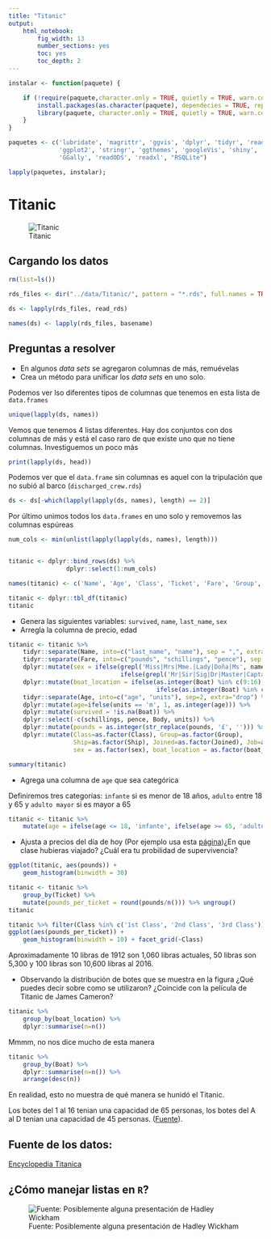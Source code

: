 ```yaml
---
title: "Titanic"
output: 
    html_notebook:
        fig_width: 13
        number_sections: yes
        toc: yes
        toc_depth: 2
---
```


```r
instalar <- function(paquete) {

    if (!require(paquete,character.only = TRUE, quietly = TRUE, warn.conflicts = FALSE)) {
        install.packages(as.character(paquete), dependecies = TRUE, repos = "http://cran.us.r-project.org")
        library(paquete, character.only = TRUE, quietly = TRUE, warn.conflicts = FALSE)
    }
}

paquetes <- c('lubridate', 'magrittr', 'ggvis', 'dplyr', 'tidyr', 'readr', 'rvest', 
              'ggplot2', 'stringr', 'ggthemes', 'googleVis', 'shiny', 'tibble', 'vcd', 'vcdExtra',
              'GGally', 'readODS', 'readxl', "RSQLite")

lapply(paquetes, instalar);
```


# Titanic

![Titanic](../data/Titanic/images/titanic.jpg)

## Cargando los datos


```r
rm(list=ls())

rds_files <- dir("../data/Titanic/", pattern = "*.rds", full.names = TRUE)

ds <- lapply(rds_files, read_rds)

names(ds) <- lapply(rds_files, basename)
```

## Preguntas a resolver

- En algunos *data sets* se agregaron columnas de más, remuévelas
- Crea un método para unificar los *data sets* en uno solo.


Podemos ver lso diferentes tipos de columnas que tenemos en esta lista de `data.frames`

```r
unique(lapply(ds, names))
```

Vemos que tenemos 4 listas diferentes. Hay dos conjuntos con dos columnas de más y está el caso
raro de que existe uno que no tiene columnas. Investiguemos un poco más

```r
print(lapply(ds, head))
```

Podemos ver que el `data.frame` sin columnas es aquel con la tripulación que no subió al barco (`discharged_crew.rds`)


```r
ds <- ds[-which(lapply(lapply(ds, names), length) == 2)]
```

Por último unimos todos los `data.frames` en uno solo y removemos las columnas espúreas

```r

num_cols <- min(unlist(lapply(lapply(ds, names), length)))


titanic <- dplyr::bind_rows(ds) %>%
                dplyr::select(1:num_cols) 

names(titanic) <- c('Name', 'Age', 'Class', 'Ticket', 'Fare', 'Group', 'Ship', 'Joined', 'Job', 'Boat', 'Body')
```

```r
titanic <- dplyr::tbl_df(titanic)
titanic
```

- Genera las siguientes variables: `survived`, `name`, `last_name`, `sex`
- Arregla la columna de precio, edad


```r
titanic <- titanic %>% 
    tidyr::separate(Name, into=c("last_name", "name"), sep = ",", extra="drop") %>%
    tidyr::separate(Fare, into=c("pounds", "schillings", "pence"), sep = " ", extra="drop") %>%
    dplyr::mutate(sex = ifelse(grepl('Miss|Mrs|Mme.|Lady|Doña|Ms', name), 'F',  
                               ifelse(grepl('Mr|Sir|Sig|Dr|Master|Captain|Major|Rev.|Colonel|Fr|Don.', name), 'M', NA))) %>%
    dplyr::mutate(boat_location = ifelse(as.integer(Boat) %in% c(9:16), 'Popa', 
                                         ifelse(as.integer(Boat) %in% c(LETTERS[1:4], 1:8), 'Proa', NA))) %>%
    tidyr::separate(Age, into=c("age", "units"), sep=2, extra="drop") %>%
    dplyr::mutate(age=ifelse(units == 'm', 1, as.integer(age))) %>%  
    dplyr::mutate(survived = !is.na(Boat)) %>%
    dplyr::select(-c(schillings, pence, Body, units)) %>%
    dplyr::mutate(pounds = as.integer(str_replace(pounds, '£', ''))) %>%
    dplyr::mutate(Class=as.factor(Class), Group=as.factor(Group), 
                  Ship=as.factor(Ship), Joined=as.factor(Joined), Job=as.factor(Job), Boat=as.factor(Boat),
                  sex = as.factor(sex), boat_location = as.factor(boat_location))
```


```r
summary(titanic)
```



- Agrega una columna de `age` que sea categórica

Definiremos tres categorías: `infante` si es menor de 18 años, `adulto` entre 18 y 65
y `adulto mayor` si es mayor a 65

```r
titanic <- titanic %>%
    mutate(age = ifelse(age <= 18, 'infante', ifelse(age >= 65, 'adulto mayor', 'adulto')))
```


- Ajusta a precios del día de hoy (Por ejemplo usa esta [página](http://inflation.stephenmorley.org/))¿En que clase hubieras viajado? ¿Cuál era tu probilidad de supervivencia?


```r
ggplot(titanic, aes(pounds)) + 
    geom_histogram(binwidth = 30)
```

```r
titanic <- titanic %>% 
    group_by(Ticket) %>% 
    mutate(pounds_per_ticket = round(pounds/n())) %>% ungroup()
titanic
```

```r
titanic %>% filter(Class %in% c('1st Class', '2nd Class', '3rd Class')) %>%
ggplot(aes(pounds_per_ticket)) + 
    geom_histogram(binwidth = 10) + facet_grid(~Class)
```


Aproximadamente 10 libras de 1912 son 1,060 libras actuales, 50 libras son 5,300 y 100 libras son 10,600 libras al 2016.


- Observando la distribución de botes que se muestra en la figura ¿Qué puedes decir sobre como se utilizaron?
  ¿Coincide con la película de Titanic de James Cameron?

```r
titanic %>% 
    group_by(boat_location) %>% 
    dplyr::summarise(n=n())
```

Mmmm, no nos dice mucho de esta manera


```r
titanic %>%
    group_by(Boat) %>%
    dplyr::summarise(n=n()) %>%
    arrange(desc(n))
```

En realidad, esto no muestra de qué manera se hunidó el Titanic.

Los botes del 1 al 16 tenian una capacidad de 65 personas,  los botes del A al D tenían una capacidad de 45 personas.
([Fuente](https://en.wikipedia.org/wiki/RMS_Titanic)).



## Fuente de los datos:
[Encyclopedia Titanica](https://www.encyclopedia-titanica.org/titanic-passenger-list/)

## ¿Cómo manejar listas en `R`?

![Fuente: Posiblemente alguna presentación de Hadley Wickham](../images/HadleyWickham_index_list.png)


